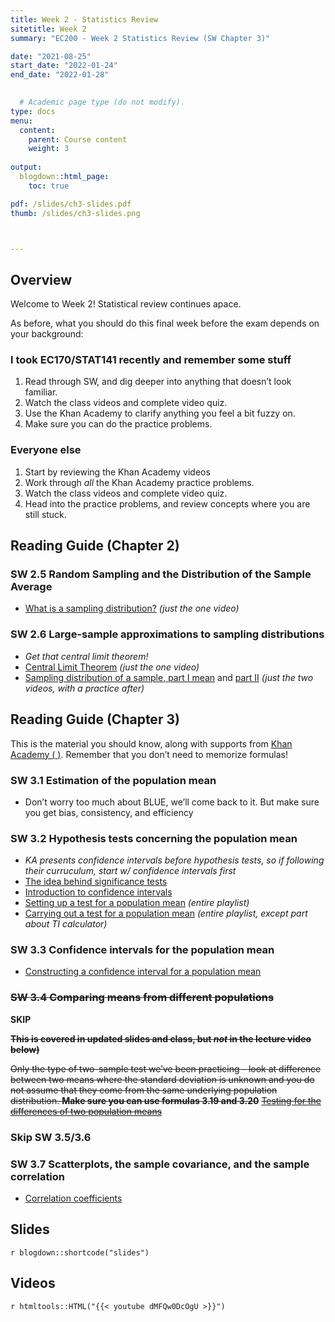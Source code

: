 ```yaml
---
title: Week 2 - Statistics Review
sitetitle: Week 2
summary: "EC200 - Week 2 Statistics Review (SW Chapter 3)"

date: "2021-08-25"
start_date: "2022-01-24"
end_date: "2022-01-28"

  
  # Academic page type (do not modify).
type: docs
menu:
  content:
    parent: Course content
    weight: 3
    
output:
  blogdown::html_page:
    toc: true

pdf: /slides/ch3-slides.pdf
thumb: /slides/ch3-slides.png



---
```


## Overview

Welcome to Week 2! Statistical review continues apace. 

As before, what you should do this final week before the exam depends on your background:

### I took EC170/STAT141 recently and remember some stuff
1. Read through SW, and dig deeper into anything that doesn't look familiar. 
2. Watch the class videos and complete video quiz.
3. Use the Khan Academy to clarify anything you feel a bit fuzzy on. 
4. Make sure you can do the practice problems. 


### Everyone else
1. Start by reviewing the Khan Academy videos 
2. Work through *all* the Khan Academy practice problems. 
3. Watch the class videos and complete video quiz.
4. Head into the practice problems, and review concepts where you are still stuck.


## Reading Guide (Chapter 2)

### SW 2.5 Random Sampling and the Distribution of the Sample Average 
  - [ <i class="fas fa-tv"> </i> What is a sampling distribution?](https://www.khanacademy.org/math/ap-statistics/sampling-distribution-ap/what-is-sampling-distribution/v/introduction-to-sampling-distributions) *(just the one video)*
  
### SW 2.6 Large-sample approximations to sampling distributions
  - *Get that central limit theorem!*
  - [ <i class="fas fa-tv"> </i> Central Limit Theorem](https://www.khanacademy.org/math/ap-statistics/sampling-distribution-ap/what-is-sampling-distribution/v/central-limit-theorem)  *(just the one video)*
  - [ <i class="fas fa-tv"> </i> Sampling distribution of a sample, part I  mean](https://www.khanacademy.org/math/ap-statistics/sampling-distribution-ap/what-is-sampling-distribution/v/sampling-distribution-of-the-sample-mean) and [part II](https://www.khanacademy.org/math/ap-statistics/sampling-distribution-ap/what-is-sampling-distribution/v/sampling-distribution-of-the-sample-mean-2) *(just the two videos, with a practice after)*

## Reading Guide (Chapter 3)

This is the material you should know,  along with supports from [Khan Academy (<i class="fas fa-tv"> </i>)](https://www.khanacademy.org/math/ap-statistics/). Remember that you don't need to memorize formulas! 



### SW 3.1	Estimation of the population mean 
  - Don’t worry too much about BLUE, we’ll come back to it. But make sure you get bias, consistency, and efficiency

### SW 3.2	Hypothesis tests concerning the population mean
  - *KA presents confidence intervals before hypothesis tests, so if following their curruculum, start w/ confidence intervals first*
  -  [<i class="fas fa-tv"> </i> The idea behind significance tests](https://www.khanacademy.org/math/ap-statistics/xfb5d8e68:inference-categorical-proportions/idea-significance-tests/v/idea-behind-hypothesis-testing) 
   -  [<i class="fas fa-tv"> </i> Introduction to confidence intervals](https://www.khanacademy.org/math/ap-statistics/xfb5d8e68:inference-quantitative-means/one-sample-t-interval-mean/v/introduction-to-t-statistics)
  - [<i class="fas fa-tv"> </i> Setting up a test for a population mean](https://www.khanacademy.org/math/ap-statistics/xfb5d8e68:inference-quantitative-means/one-sample-t-test-mean/v/writing-hypotheses-for-significance-test-about-means) *(entire playlist)*
  - [<i class="fas fa-tv"> </i> Carrying out a test for a population mean](https://www.khanacademy.org/math/ap-statistics/xfb5d8e68:inference-quantitative-means/xfb5d8e68:carrying-out-test-mean/v/when-to-use-z-or-t-statistics-in-significance-tests) *(entire playlist, except part about TI calculator)*
  

### SW 3.3	Confidence intervals for the population mean
  -  [<i class="fas fa-tv"> </i> Constructing a confidence interval for a population mean](https://www.khanacademy.org/math/ap-statistics/xfb5d8e68:inference-quantitative-means/one-sample-t-interval-mean/v/introduction-to-t-statistics)


### ~~SW 3.4 Comparing means from different populations~~ 
**SKIP**

~~**This is covered in updated slides and class, but *not* in the lecture video below)**~~

  ~~Only the type of two-sample test we've been practicing - look at difference between two means where the standard deviation is unknown and   you do not assume that they come from the same underlying population distribution. **Make sure you can use formulas 3.19 and 3.20**~~
  ~~[<i class="fas fa-tv"> </i> Testing for the differences of two population means](https://www.khanacademy.org/math/ap-statistics/xfb5d8e68:inference-categorical-proportions/idea-significance-tests/v/idea-behind-hypothesis-testing)~~

### Skip SW 3.5/3.6

### SW 3.7	Scatterplots, the sample covariance, and the sample correlation
  - [<i class="fas fa-tv"> </i> Correlation coefficients](https://www.khanacademy.org/math/ap-statistics/bivariate-data-ap/correlation-coefficient-r/v/calculating-correlation-coefficient-r)

## Slides

`r blogdown::shortcode("slides")`

## Videos



`r htmltools::HTML("{{< youtube dMFQw0DcOgU >}}")`


